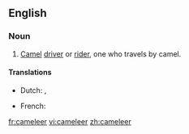 ==English==

===Noun===
{{en-noun}}

# [[camel|Camel]] [[driver]] or [[rider]], one who travels by camel.

====Translations====
{{trans-top|camel rider}}
* Dutch: {{t|nl|kameelrijder}}, {{t|nl|kameeldrijver}}
{{trans-mid}}
* French: {{t|fr|chamelier|m}}
{{trans-bottom}}

[[fr:cameleer]]
[[vi:cameleer]]
[[zh:cameleer]]